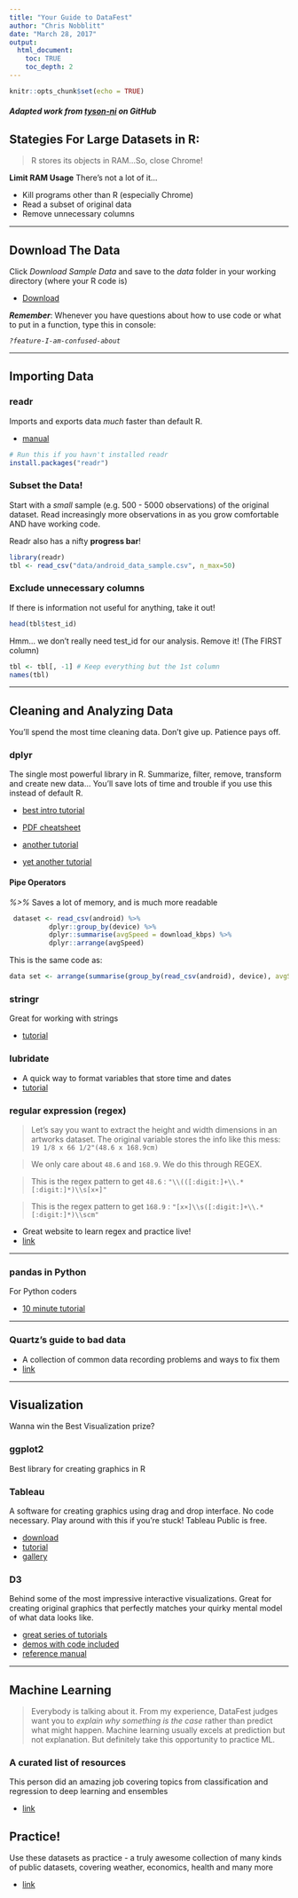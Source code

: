 ```yaml
---
title: "Your Guide to DataFest"
author: "Chris Nobblitt"
date: "March 28, 2017"
output: 
  html_document:
    toc: TRUE
    toc_depth: 2
---
```


```r
knitr::opts_chunk$set(echo = TRUE)
```

##### Adapted work from [tyson-ni](https://github.com/tyson-ni/DataFest-Guide) on GitHub



## **Stategies For Large Datasets in R:**

> R stores its objects in RAM...So, close Chrome!

**Limit RAM Usage** There's not a lot of it...

 * Kill programs other than R (especially Chrome)
 * Read a subset of original data
 * Remove unnecessary columns


*** 


## Download The Data

Click *Download Sample Data* and save to the *data* folder in your working directory (where your R code is)

* [Download](https://www.ookla.com/speedtest-intelligence)


_**Remember**_: Whenever you have questions about how to use code or what to put in a function, type this in console:

*`?feature-I-am-confused-about`*


***


## Importing Data


### readr

Imports and exports data *much* faster than default R.

* [manual](https://github.com/hadley/readr/blob/master/README.md)

``` r
# Run this if you havn't installed readr
install.packages("readr")
```

### Subset the Data!

Start with a *small* sample (e.g. 500 - 5000 observations) of the original dataset. Read increasingly more observations in as you grow comfortable AND have working code.

Readr also has a nifty **progress bar**!

``` r
library(readr)
tbl <- read_csv("data/android_data_sample.csv", n_max=50)
```

### Exclude unnecessary columns
If there is information not useful for anything, take it out!

``` r
head(tbl$test_id)
```

Hmm... we don't really need test_id for our analysis.
Remove it! (The FIRST column)

```r
tbl <- tbl[, -1] # Keep everything but the 1st column
names(tbl)
```

***

  
## Cleaning and Analyzing Data

You'll spend the most time cleaning data. Don't give up. Patience pays off.


### dplyr

The single most powerful library in R. Summarize, filter, remove, transform and create new data... You'll save lots of time and trouble if you use this instead of default R.

* [best intro tutorial](https://cran.rstudio.com/web/packages/dplyr/vignettes/introduction.html)

* [PDF cheatsheet](https://www.rstudio.com/wp-content/uploads/2015/02/data-wrangling-cheatsheet.pdf)

* [another tutorial](http://genomicsclass.github.io/book/pages/dplyr_tutorial.html)

* [yet another tutorial](http://www.r-bloggers.com/data-manipulation-with-dplyr/)

#### Pipe Operators
*%>%* Saves a lot of memory, and is much more readable

```r
 dataset <- read_csv(android) %>%
          dplyr::group_by(device) %>%
          dplyr::summarise(avgSpeed = download_kbps) %>%
          dplyr::arrange(avgSpeed)
```
             
This is the same code as:

```r
data set <- arrange(summarise(group_by(read_csv(android), device), avgSpeed = download_kbps), avgSpeed))
```


### stringr

Great for working with strings

* [tutorial](https://cran.r-project.org/web/packages/stringr/vignettes/stringr.html)

### lubridate

* A quick way to format variables that store time and dates
* [tutorial](https://cran.r-project.org/web/packages/lubridate/vignettes/lubridate.html)

### regular expression (regex)

> Let's say you want to extract the height and width dimensions in an artworks dataset. The original variable stores the info like this mess: `19 1/8 x 66 1/2"(48.6 x 168.9cm)`

> We only care about `48.6` and `168.9`. We do this through REGEX. 

> This is the regex pattern to get `48.6` : `"\\(([:digit:]+\\.*[:digit:]*)\\s[x×]"`

> This is the regex pattern to get `168.9` : `"[x×]\\s([:digit:]+\\.*[:digit:]*)\\scm"`

* Great website to learn regex and practice live! 
* [link](http://www.regexr.com/)


***

### pandas in Python

For Python coders

* [10 minute tutorial](http://pandas.pydata.org/pandas-docs/version/0.15.2/10min.html#min)

***


### Quartz's guide to bad data

* A collection of common data recording problems and ways to fix them
* [link](https://github.com/Quartz/bad-data-guide)

***

## Visualization

Wanna win the Best Visualization prize?

### ggplot2

Best library for creating graphics in R

### Tableau

A software for creating graphics using drag and drop interface. No code necessary. Play around with this if you're stuck! Tableau Public is free.

* [download](https://public.tableau.com/s/download)
* [tutorial](http://dh101.humanities.ucla.edu/?page_id=163)
* [gallery](https://public.tableau.com/s/gallery)

### D3

Behind some of the most impressive interactive visualizations. Great for creating original graphics that perfectly matches your quirky mental model of what data looks like.

* [great series of tutorials](http://alignedleft.com/tutorials/d3/)
* [demos with code included](http://bl.ocks.org/mbostock)
* [reference manual](https://github.com/mbostock/d3/wiki/API-Reference)

***

## Machine Learning

> Everybody is talking about it. From my experience, DataFest judges want you to *explain why something is the case* rather than predict what might happen. Machine learning usually excels at prediction but not explanation. But definitely take this opportunity to practice ML.

### A curated list of resources

This person did an amazing job covering topics from classification and regression to deep learning and ensembles 

* [link](https://github.com/ujjwalkarn/Machine-Learning-Tutorials)

## Practice!
Use these datasets as practice - a truly awesome collection of many kinds of public datasets, covering weather, economics, health and many more

* [link](https://github.com/caesar0301/awesome-public-datasets)









